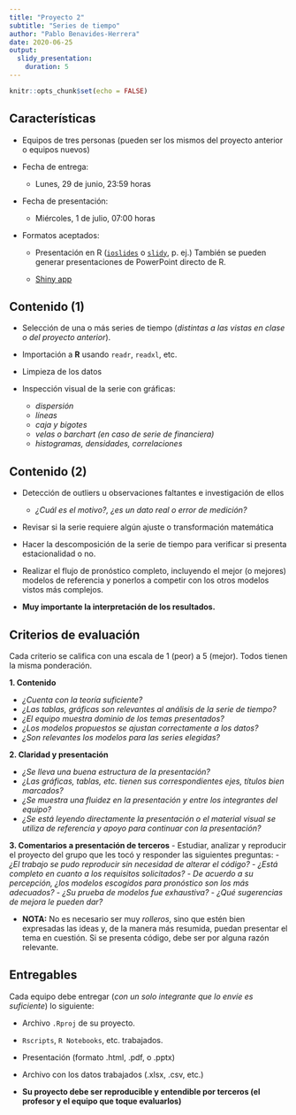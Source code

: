```yaml
---
title: "Proyecto 2"
subtitle: "Series de tiempo"
author: "Pablo Benavides-Herrera"
date: 2020-06-25
output: 
  slidy_presentation:
    duration: 5
---
```


```r
knitr::opts_chunk$set(echo = FALSE)
```

## Características

- Equipos de tres personas (pueden ser los mismos del proyecto anterior o equipos nuevos)

- Fecha de entrega:
  
  - Lunes, 29 de junio, 23:59 horas
  
- Fecha de presentación:

  - Miércoles, 1 de julio, 07:00 horas

- Formatos aceptados:

  - Presentación en R ([`ioslides`](https://bookdown.org/yihui/rmarkdown/ioslides-presentation.html) o [`slidy`](https://bookdown.org/yihui/rmarkdown/slidy-presentation.html), p. ej.) También se pueden generar presentaciones de PowerPoint directo de R.
  
  - [Shiny app](https://shiny.rstudio.com/)
  

## Contenido (1) 

- Selección de una o más series de tiempo (*distintas a las vistas en clase o del proyecto anterior*).

- Importación a **R** usando `readr`, `readxl`, etc.

- Limpieza de los datos

- Inspección visual de la serie con gráficas:
  - *dispersión*
  - *líneas*
  - *caja y bigotes*
  - *velas o barchart (en caso de serie de financiera)*
  - *histogramas, densidades, correlaciones*

## Contenido (2)

- Detección de outliers u observaciones faltantes e investigación de ellos
  - *¿Cuál es el motivo?, ¿es un dato real o error de medición?*
  
- Revisar si la serie requiere algún ajuste o transformación matemática

- Hacer la descomposición de la serie de tiempo para verificar si presenta estacionalidad o no.

- Realizar el flujo de pronóstico completo, incluyendo el mejor (o mejores) modelos de referencia y ponerlos a competir con los otros modelos vistos más complejos.

- **Muy importante la interpretación de los resultados.**

## Criterios de evaluación

Cada criterio se califica con una escala de 1 (peor) a 5 (mejor). Todos tienen la misma ponderación.

**1. Contenido**

  - *¿Cuenta con la teoría suficiente?*
  - *¿Las tablas, gráficas son relevantes al análisis de la serie de tiempo?*
  - *¿El equipo muestra dominio de los temas presentados?*
  - *¿Los modelos propuestos se ajustan correctamente a los datos?*
  - *¿Son relevantes los modelos para las series elegidas?*
  
**2. Claridad y presentación**

  - *¿Se lleva una buena estructura de la presentación?*
  - *¿Las gráficas, tablas, etc. tienen sus correspondientes ejes, títulos bien marcados?*
  - *¿Se muestra una fluidez en la presentación y entre los integrantes del equipo?*
  - *¿Se está leyendo directamente la presentación o el material visual se utiliza de referencia y apoyo para continuar con la presentación?*
  
**3. Comentarios a presentación de terceros**
  - Estudiar, analizar y reproducir el proyecto del grupo que les tocó y responder las siguientes preguntas:
  - *¿El trabajo se pudo reproducir sin necesidad de alterar el código?*
  - *¿Está completo en cuanto a los requisitos solicitados?*
  - *De acuerdo a su percepción, ¿los modelos escogidos para pronóstico son los más adecuados?*
  - *¿Su prueba de modelos fue exhaustiva?*
  - *¿Qué sugerencias de mejora le pueden dar?*

* **NOTA:** No es necesario ser muy *rolleros*, sino que estén bien expresadas las ideas y, de la manera más resumida, puedan presentar el tema en cuestión. Si se presenta código, debe ser por alguna razón relevante.

## Entregables

Cada equipo debe entregar (*con un solo integrante que lo envíe es suficiente*) lo siguiente:

- Archivo `.Rproj` de su proyecto.

- `Rscripts`, `R Notebooks`, etc. trabajados.

- Presentación (formato .html, .pdf, o .pptx)

- Archivo con los datos trabajados (.xlsx, .csv, etc.)

- **Su proyecto debe ser reproducible y entendible por terceros (el profesor y el equipo que toque evaluarlos)**



